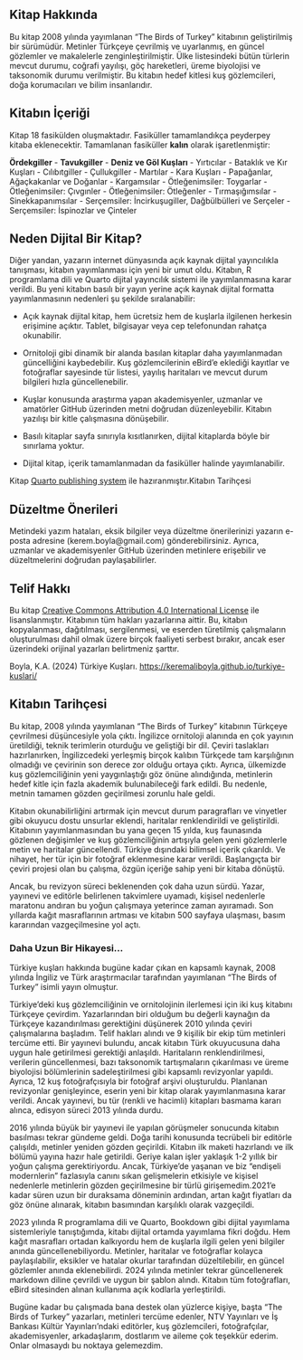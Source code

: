 ## Kitap Hakkında {.unnumbered}

Bu kitap 2008 yılında yayımlanan “The Birds of Turkey” kitabının geliştirilmiş bir sürümüdür. Metinler Türkçeye çevrilmiş ve uyarlanmış, en güncel gözlemler ve makalelerle zenginleştirilmiştir. Ülke listesindeki bütün türlerin mevcut durumu, coğrafi yayılışı, göç hareketleri, üreme biyolojisi ve taksonomik durumu verilmiştir. Bu kitabın hedef kitlesi kuş gözlemcileri, doğa korumacıları ve bilim insanlarıdır.

## Kitabın İçeriği

Kitap 18 fasikülden oluşmaktadır. Fasiküller tamamlandıkça peyderpey kitaba eklenecektir. Tamamlanan fasiküller **kalın** olarak işaretlenmiştir:

**Ördekgiller** - **Tavukgiller** - **Deniz ve Göl Kuşları** - Yırtıcılar - Bataklık ve Kır Kuşları - Cılıbıtgiller - Çullukgiller - Martılar - Kara Kuşları - Papağanlar, Ağaçkakanlar ve Doğanlar - Kargamsılar - Ötleğenimsiler: Toygarlar - Ötleğenimsiler: Çıvgınler - Ötleğenimsiler: Ötleğenler - Tırmaşığımsılar - Sinekkapanımsılar - Serçemsiler: İncirkuşugiller, Dağbülbülleri ve Serçeler - Serçemsiler: İspinozlar ve Çinteler

## Neden Dijital Bir Kitap?

Diğer yandan, yazarın internet dünyasında açık kaynak dijital yayıncılıkla tanışması, kitabın yayımlanması için yeni bir umut oldu. Kitabın, R programlama dili ve Quarto dijital yayıncılık sistemi ile yayımlanmasına karar verildi. Bu yeni kitabın basılı bir yayın yerine açık kaynak dijital formatta yayımlanmasının nedenleri şu şekilde sıralanabilir:

-   Açık kaynak dijital kitap, hem ücretsiz hem de kuşlarla ilgilenen herkesin erişimine açıktır. Tablet, bilgisayar veya cep telefonundan rahatça okunabilir.

-   Ornitoloji gibi dinamik bir alanda basılan kitaplar daha yayımlanmadan güncelliğini kaybedebilir. Kuş gözlemcilerinin eBird’e eklediği kayıtlar ve fotoğraflar sayesinde tür listesi, yayılış haritaları ve mevcut durum bilgileri hızla güncellenebilir.

-   Kuşlar konusunda araştırma yapan akademisyenler, uzmanlar ve amatörler GitHub üzerinden metni doğrudan düzenleyebilir. Kitabın yazılışı bir kitle çalışmasına dönüşebilir.

-   Basılı kitaplar sayfa sınırıyla kısıtlanırken, dijital kitaplarda böyle bir sınırlama yoktur.

-   Dijital kitap, içerik tamamlanmadan da fasiküller halinde yayımlanabilir.

Kitap [Quarto publishing system](https://quarto.org/) ile hazıranmıştır.Kitabın Tarihçesi

## Düzeltme Önerileri

Metindeki yazım hataları, eksik bilgiler veya düzeltme önerilerinizi yazarın e-posta adresine (kerem.boyla\@gmail.com) gönderebilirsiniz. Ayrıca, uzmanlar ve akademisyenler GitHub üzerinden metinlere erişebilir ve düzeltmelerini doğrudan paylaşabilirler.

## Telif Hakkı

Bu kitap [Creative Commons Attribution 4.0 International License](https://creativecommons.org/licenses/by/4.0/) ile lisanslanmıştır. Kitabının tüm hakları yazarlarına aittir. Bu, kitabın kopyalanması, dağıtılması, sergilenmesi, ve eserden türetilmiş çalışmaların oluşturulması dahil olmak üzere birçok faaliyeti serbest bırakır, ancak eser üzerindeki orijinal yazarları belirtmeniz şarttır.

Boyla, K.A. (2024) Türkiye Kuşları. <https://keremaliboyla.github.io/turkiye-kuslari/>

## Kitabın Tarihçesi

Bu kitap, 2008 yılında yayımlanan "The Birds of Turkey" kitabının Türkçeye çevrilmesi düşüncesiyle yola çıktı. İngilizce ornitoloji alanında en çok yayının üretildiği, teknik terimlerin oturduğu ve geliştiği bir dil. Çeviri taslakları hazırlanırken, İngilizcedeki yerleşmiş birçok kalıbın Türkçede tam karşılığının olmadığı ve çevirinin son derece zor olduğu ortaya çıktı. Ayrıca, ülkemizde kuş gözlemciliğinin yeni yaygınlaştığı göz önüne alındığında, metinlerin hedef kitle için fazla akademik bulunabileceği fark edildi. Bu nedenle, metnin tamamen gözden geçirilmesi zorunlu hale geldi.

Kitabın okunabilirliğini artırmak için mevcut durum paragrafları ve vinyetler gibi okuyucu dostu unsurlar eklendi, haritalar renklendirildi ve geliştirildi. Kitabının yayımlanmasından bu yana geçen 15 yılda, kuş faunasında gözlenen değişimler ve kuş gözlemciliğinin artışıyla gelen yeni gözlemlerle metin ve haritalar güncellendi. Türkiye dışındaki bilimsel içerik çıkarıldı. Ve nihayet, her tür için bir fotoğraf eklenmesine karar verildi. Başlangıçta bir çeviri projesi olan bu çalışma, özgün içeriğe sahip yeni bir kitaba dönüştü.

Ancak, bu revizyon süreci beklenenden çok daha uzun sürdü. Yazar, yayınevi ve editörle belirlenen takvimlere uyamadı, kişisel nedenlerle maratonu andıran bu yoğun çalışmaya yeterince zaman ayıramadı. Son yıllarda kağıt masraflarının artması ve kitabın 500 sayfaya ulaşması, basım kararından vazgeçilmesine yol açtı.

### Daha Uzun Bir Hikayesi...

Türkiye kuşları hakkında bugüne kadar çıkan en kapsamlı kaynak, 2008 yılında İngiliz ve Türk araştırmacılar tarafından yayımlanan "The Birds of Turkey" isimli yayın olmuştur.

Türkiye'deki kuş gözlemciliğinin ve ornitolojinin ilerlemesi için iki kuş kitabını Türkçeye çevirdim. Yazarlarından biri olduğum bu değerli kaynağın da Türkçeye kazandırılması gerektiğini düşünerek 2010 yılında çeviri çalışmalarına başladım. Telif hakları alındı ve 9 kişilik bir ekip tüm metinleri tercüme etti. Bir yayınevi bulundu, ancak kitabın Türk okuyucusuna daha uygun hale getirilmesi gerektiği anlaşıldı. Haritaların renklendirilmesi, verilerin güncellenmesi, bazı taksonomik tartışmaların çıkarılması ve üreme biyolojisi bölümlerinin sadeleştirilmesi gibi kapsamlı revizyonlar yapıldı. Ayrıca, 12 kuş fotoğrafçısıyla bir fotoğraf arşivi oluşturuldu. Planlanan revizyonlar genişleyince, eserin yeni bir kitap olarak yayımlanmasına karar verildi. Ancak yayınevi, bu tür (renkli ve hacimli) kitapları basmama kararı alınca, edisyon süreci 2013 yılında durdu.

2016 yılında büyük bir yayınevi ile yapılan görüşmeler sonucunda kitabın basılması tekrar gündeme geldi. Doğa tarihi konusunda tecrübeli bir editörle çalışıldı, metinler yeniden gözden geçirildi. Kitabın ilk maketi hazırlandı ve ilk bölümü yayına hazır hale getirildi. Geriye kalan işler yaklaşık 1-2 yıllık bir yoğun çalışma gerektiriyordu. Ancak, Türkiye’de yaşanan ve biz "endişeli modernlerin" fazlasıyla canını sıkan gelişmelerin etkisiyle ve kişisel nedenlerle metinlerin gözden geçirilmesine bir türlü girişemedim.2021'e kadar süren uzun bir duraksama döneminin ardından, artan kağıt fiyatları da göz önüne alınarak, kitabın basımından karşılıklı olarak vazgeçildi.

2023 yılında R programlama dili ve Quarto, Bookdown gibi dijital yayımlama sistemleriyle tanıştığımda, kitabı dijital ortamda yayımlama fikri doğdu. Hem kağıt masrafları ortadan kalkıyordu hem de kuşlarla ilgili gelen yeni bilgiler anında güncellenebiliyordu. Metinler, haritalar ve fotoğraflar kolayca paylaşılabilir, eksikler ve hatalar okurlar tarafından düzeltilebilir, en güncel gözlemler anında eklenebilirdi. 2024 yılında metinler tekrar güncellenerek markdown diline çevrildi ve uygun bir şablon alındı. Kitabın tüm fotoğrafları, eBird sitesinden alınan kullanıma açık kodlarla yerleştirildi.

Bugüne kadar bu çalışmada bana destek olan yüzlerce kişiye, başta "The Birds of Turkey" yazarları, metinleri tercüme edenler, NTV Yayınları ve İş Bankası Kültür Yayınları’ndaki editörler, kuş gözlemcileri, fotoğrafçılar, akademisyenler, arkadaşlarım, dostlarım ve aileme çok teşekkür ederim. Onlar olmasaydı bu noktaya gelemezdim.
